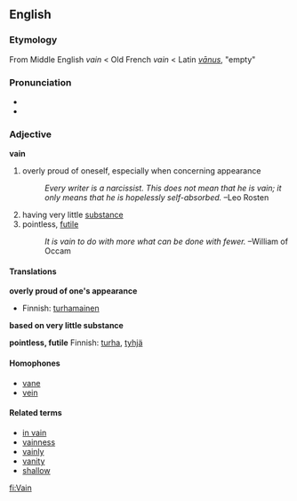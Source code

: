 ==English==
===Etymology===
From Middle English ''vain'' < Old French ''vain'' < Latin ''[[vānus]]'', "empty"

===Pronunciation===
*{{IPA|/veɪn/}}
*{{AHD|/vān/}}

===Adjective===
'''vain'''
#overly proud of oneself, especially when concerning appearance
#:''Every writer is a narcissist. This does not mean that he is vain; it only means that he is hopelessly self-absorbed.'' &ndash;Leo Rosten
#having very little [[substance]]
#pointless, [[futile]]
#:''It is vain to do with more what can be done with fewer.'' &ndash;William of Occam

====Translations====
'''overly proud of one's appearance'''
{{top}}
*Finnish: [[turhamainen]]
{{mid}}
{{bottom}}

'''based on very little substance'''
{{top}}
{{mid}}
{{bottom}}

'''pointless, futile'''
{{top}}
Finnish: [[turha]], [[tyhjä]]
{{mid}}
{{bottom}}

====Homophones====
*[[vane]]
*[[vein]]

====Related terms====
*[[in vain]]
*[[vainness]]
*[[vainly]]
*[[vanity]]
*[[shallow]]

[[fi:Vain]]